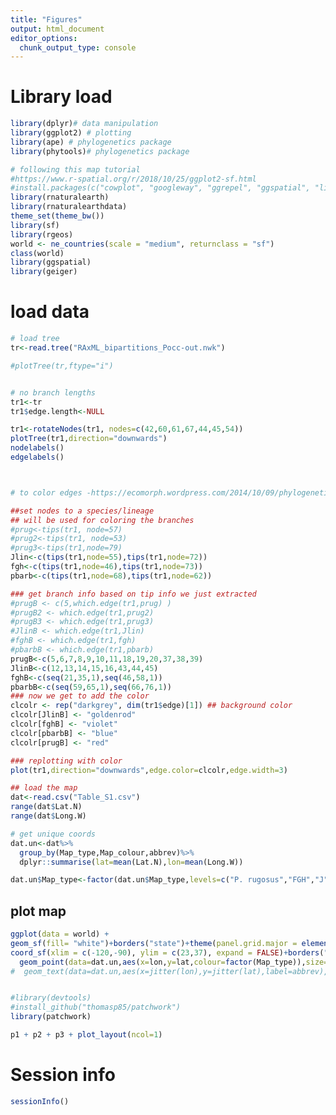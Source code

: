 ```yaml
---
title: "Figures"
output: html_document
editor_options: 
  chunk_output_type: console
---
```


# Library load
```r

library(dplyr)# data manipulation
library(ggplot2) # plotting
library(ape) # phylogenetics package
library(phytools)# phylogenetics package

# following this map tutorial
#https://www.r-spatial.org/r/2018/10/25/ggplot2-sf.html
#install.packages(c("cowplot", "googleway", "ggrepel", "ggspatial", "libwgeom", "sf", "rnaturalearth", "rnaturalearthdata"))
library(rnaturalearth)
library(rnaturalearthdata)
theme_set(theme_bw())
library(sf)
library(rgeos)
world <- ne_countries(scale = "medium", returnclass = "sf")
class(world)
library(ggspatial)
library(geiger)
```

# load data

```r
# load tree
tr<-read.tree("RAxML_bipartitions_Pocc-out.nwk")

#plotTree(tr,ftype="i")


# no branch lengths
tr1<-tr
tr1$edge.length<-NULL

tr1<-rotateNodes(tr1, nodes=c(42,60,61,67,44,45,54))
plotTree(tr1,direction="downwards")
nodelabels()
edgelabels()



# to color edges -https://ecomorph.wordpress.com/2014/10/09/phylogenetic-trees-in-r-4/

##set nodes to a species/lineage
## will be used for coloring the branches
#prug<-tips(tr1, node=57)
#prug2<-tips(tr1, node=53)
#prug3<-tips(tr1,node=79)
Jlin<-c(tips(tr1,node=55),tips(tr1,node=72))
fgh<-c(tips(tr1,node=46),tips(tr1,node=73))
pbarb<-c(tips(tr1,node=68),tips(tr1,node=62))

### get branch info based on tip info we just extracted
#prugB <- c(5,which.edge(tr1,prug) )
#prugB2 <- which.edge(tr1,prug2) 
#prugB3 <- which.edge(tr1,prug3) 
#JlinB <- which.edge(tr1,Jlin) 
#fghB <- which.edge(tr1,fgh) 
#pbarbB <- which.edge(tr1,pbarb) 
prugB<-c(5,6,7,8,9,10,11,18,19,20,37,38,39)
JlinB<-c(12,13,14,15,16,43,44,45)
fghB<-c(seq(21,35,1),seq(46,58,1))
pbarbB<-c(seq(59,65,1),seq(66,76,1))
### now we get to add the color
clcolr <- rep("darkgrey", dim(tr1$edge)[1]) ## background color
clcolr[JlinB] <- "goldenrod"
clcolr[fghB] <- "violet"
clcolr[pbarbB] <- "blue"
clcolr[prugB] <- "red"

### replotting with color
plot(tr1,direction="downwards",edge.color=clcolr,edge.width=3)

## load the map
dat<-read.csv("Table_S1.csv")
range(dat$Lat.N)
range(dat$Long.W)

# get unique coords
dat.un<-dat%>%
  group_by(Map_type,Map_colour,abbrev)%>%
  dplyr::summarise(lat=mean(Lat.N),lon=mean(Long.W))

dat.un$Map_type<-factor(dat.un$Map_type,levels=c("P. rugosus","FGH","J","P. barbatus","P. occidentalis","P. desertorum"))
```


## plot map

```r
ggplot(data = world) +
geom_sf(fill= "white")+borders("state")+theme(panel.grid.major = element_line(color = gray(.5), linetype = "dashed", size = 0.5), panel.background = element_rect(fill = "aliceblue"))+
coord_sf(xlim = c(-120,-90), ylim = c(23,37), expand = FALSE)+borders("state")+
  geom_point(data=dat.un,aes(x=lon,y=lat,colour=factor(Map_type)),size=2)+scale_color_manual(values=c("red","violet","goldenrod","blue","grey","black"),name="Species/Lineage")+xlab("Longitude")#+ylab("Latitude")
#  geom_text(data=dat.un,aes(x=jitter(lon),y=jitter(lat),label=abbrev),size=3)


#library(devtools)
#install_github("thomasp85/patchwork")
library(patchwork)

p1 + p2 + p3 + plot_layout(ncol=1)

```


# Session info
```r

sessionInfo()


```
